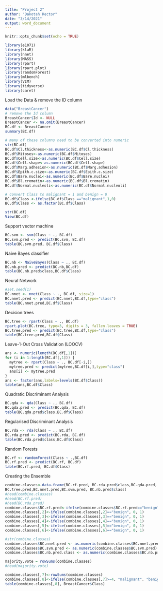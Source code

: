 ---
title: "Project 2"
author: "Dakotah Rector"
date: "3/14/2021"
output: word_document
---

```{r setup, include=FALSE}
knitr::opts_chunk$set(echo = TRUE)
```

```{r library,}
library(e1071)
library(klaR)
library(nnet)
library(MASS)
library(rpart)
library(rpart.plot)
library(randomForest)
library(mlbench)
library(VIM)
library(tidyverse)
library(caret)
```

Load the Data & remove the ID column
```{r}
data("BreastCancer")
# remove the Id column
BreastCancer$Id <- NULL 
BreastCancer <- na.omit(BreastCancer)
BC.df <- BreastCancer
summary(BC.df)
```

```{r}
# many of these columns need to be converted into numeric
str(BC.df)
BC.df$Cl.thickness<-as.numeric(BC.df$Cl.thickness)
BC.df$Mitoses<-as.numeric(BC.df$Mitoses)
BC.df$Cell.size<-as.numeric(BC.df$Cell.size)
BC.df$Cell.shape<-as.numeric(BC.df$Cell.shape)
BC.df$Marg.adhesion<-as.numeric(BC.df$Marg.adhesion)
BC.df$Epith.c.size<-as.numeric(BC.df$Epith.c.size)
BC.df$Bare.nuclei<-as.numeric(BC.df$Bare.nuclei)
BC.df$Bl.cromatin<-as.numeric(BC.df$Bl.cromatin)
BC.df$Normal.nucleoli<-as.numeric(BC.df$Normal.nucleoli)

# convert Class to malignant = 1 and benign = 0
BC.df$Class <-ifelse(BC.df$Class =="malignant",1,0)
BC.df$Class <- as.factor(BC.df$Class)

str(BC.df)
View(BC.df)
```

Support vector machine

```{r }
BC.svm <- svm(Class ~ ., BC.df)
BC.svm.pred <- predict(BC.svm, BC.df)
table(BC.svm.pred, BC.df$Class)
```


Naive Bayes classifier

```{r }
BC.nb <- NaiveBayes(Class ~ ., BC.df)
BC.nb.pred <- predict(BC.nb,BC.df)
table(BC.nb.pred$class,BC.df$Class)
```


Neural Network

```{r }
#set.seed(1)
BC.nnet <- nnet(Class ~ ., BC.df, size=1)
BC.nnet.pred <- predict(BC.nnet,BC.df,type="class")
table(BC.nnet.pred,BC.df$Class)
```


Decision trees

```{r }
BC.tree <- rpart(Class ~ ., BC.df)
rpart.plot(BC.tree, type=3, digits = 3, fallen.leaves = TRUE)
BC.tree.pred <- predict(BC.tree,BC.df,type="class")
table(BC.tree.pred,BC.df$Class)
```


Leave-1-Out Cross Validation (LOOCV)

```{r }
ans <- numeric(length(BC.df[,1]))
for (i in 1:length(BC.df[,1])) {
  mytree <- rpart(Class ~ ., BC.df[-i,])
  mytree.pred <- predict(mytree,BC.df[i,],type="class")
  ans[i] <- mytree.pred
}
ans <- factor(ans,labels=levels(BC.df$Class))
table(ans,BC.df$Class)
```


Quadratic Discriminant Analysis

```{r }
BC.qda <- qda(Class ~ ., BC.df)
BC.qda.pred <- predict(BC.qda, BC.df)
table(BC.qda.pred$class,BC.df$Class)
```


Regularised Discriminant Analysis

```{r }
BC.rda <- rda(Class ~ ., BC.df)
BC.rda.pred <- predict(BC.rda, BC.df)
table(BC.rda.pred$class,BC.df$Class)
```


Random Forests

```{r }
BC.rf <- randomForest(Class ~ .,BC.df)
BC.rf.pred <- predict(BC.rf, BC.df)
table(BC.rf.pred, BC.df$Class)
```

Creating the Ensemble

```{r}
combine.classes<-data.frame(BC.rf.pred, BC.rda.pred$class,BC.qda.pred,
BC.tree.pred,BC.nnet.pred,BC.svm.pred, BC.nb.pred$class)
#head(combine.classes)
#head(BC.rf.pred)
#head(BC.rda.pred)
combine.classes$BC.rf.pred<-ifelse(combine.classes$BC.rf.pred=="benign", 0, 1)
combine.classes[,2]<-ifelse(combine.classes[,2]=="benign", 0, 1)
combine.classes[,3]<-ifelse(combine.classes[,3]=="benign", 0, 1)
combine.classes[,4]<-ifelse(combine.classes[,4]=="benign", 0, 1)
combine.classes[,5]<-ifelse(combine.classes[,5]=="benign", 0, 1)
combine.classes[,6]<-ifelse(combine.classes[,6]=="benign", 0, 1)

#str(combine.classes)
combine.classes$BC.nnet.pred <- as.numeric(combine.classes$BC.nnet.pred)
combine.classes$BC.svm.pred <- as.numeric(combine.classes$BC.svm.pred)
combine.classes$BC.nb.pred.class <- as.numeric(combine.classes$BC.nb.pred.class)

majority.vote = rowSums(combine.classes)
#head(majority.vote)

combine.classes[,7]<-rowSums(combine.classes)
combine.classes[,8]<-ifelse(combine.classes[,7]>=4, "malignant", "benign")
table(combine.classes[,8], BreastCancer$Class)
```


